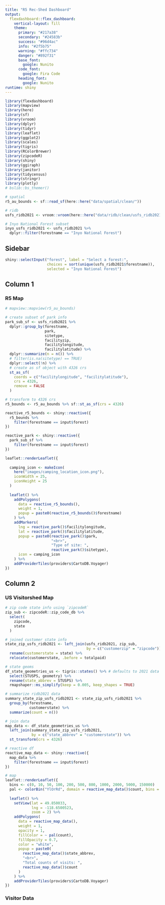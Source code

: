 ```yaml
---
title: "R5 Rec-Shed Dashboard"
output: 
  flexdashboard::flex_dashboard:
    vertical-layout: fill
    theme:
      primary: "#217a38"
      secondary: "#24583b"
      success: "#96d4ac"
      info: "#2f5b75"
      warning: "#ffc734"
      danger: "#892f31"
      base_font:
        google: Nunito
      code_font:
        google: Fira Code
      heading_font:
        google: Nunito
runtime: shiny
---
```


```r
library(flexdashboard)
library(mapview)
library(here)
library(sf)
library(vroom)
library(dplyr)
library(tidyr)
library(leaflet)
library(ggplot2)
library(scales)
library(tigris)
library(RColorBrewer)
library(zipcodeR)
library(shiny)
library(ggiraph)
library(janitor)
library(tidycensus)
library(stringr)
library(plotly)
# bslib::bs_themer()
```

```r
# spatial 
r5_au_bounds <- sf::read_sf(here::here("data/spatial/clean/"))

# ridb
usfs_ridb2021 <- vroom::vroom(here::here("data/ridb/clean/usfs_ridb2021_no_dist_travel.csv"))

# Inyo National Forest subset
inyo_usfs_ridb2021 <- usfs_ridb2021 %>% 
  dplyr::filter(forestname == "Inyo National Forest")
```

## Sidebar {.sidebar}

```r
shiny::selectInput("forest", label = "Select a forest:",
                   choices = sort(unique(usfs_ridb2021$forestname)),
                   selected = "Inyo National Forest")
```

## Column 1

### R5 Map

```r
# mapview::mapview(r5_au_bounds)

# create subset of park info
park_sub_sf <- usfs_ridb2021 %>% 
  dplyr::group_by(forestname,
                  park,
                  sitetype,
                  facilityzip,
                  facilitylongitude,
                  facilitylatitude) %>%
  dplyr::summarize(n = n()) %>%
  # filter(is.na(sitetype) == TRUE)
  dplyr::select(!n) %>%
  # create as sf object with 4326 crs
  st_as_sf(
    coords = c("facilitylongitude", "facilitylatitude"),
    crs = 4326,
    remove = FALSE
  )

# transform to 4326 crs
r5_bounds <- r5_au_bounds %>% sf::st_as_sf(crs = 4326)

reactive_r5_bounds <- shiny::reactive({
  r5_bounds %>%
    filter(forestname == input$forest)
})

reactive_park <- shiny::reactive({
  park_sub_sf %>% 
    filter(forestname == input$forest)
})

leaflet::renderLeaflet({
  
  camping_icon <- makeIcon(
    here("images/camping_location_icon.png"),
    iconWidth = 25,
    iconHeight = 25
  )
  
  leaflet() %>%
    addPolygons(
      data = reactive_r5_bounds(),
      weight = 1,
      popup = paste0(reactive_r5_bounds()$forestname)
    ) %>%
    addMarkers(
      lng = reactive_park()$facilitylongitude,
      lat = reactive_park()$facilitylatitude,
      popup = paste0(reactive_park()$park,
                     "<br>",
                     "Type of site: ",
                     reactive_park()$sitetype),
      icon = camping_icon
    ) %>% 
    addProviderTiles(providers$CartoDB.Voyager)
})
```


## Column 2
 
### US Visitorshed Map

```r

# zip code state info using `zipcodeR`
zip_sub <- zipcodeR::zip_code_db %>% 
  select(
    zipcode,
    state
  )

# joined customer state info
state_zip_usfs_ridb2021 <- left_join(usfs_ridb2021, zip_sub, 
                                     by = c("customerzip" = "zipcode")) %>% 
  rename(customerstate = state) %>% 
  relocate(customerstate, .before = totalpaid)

# state geoms
df_state_geometries_us <- tigris::states() %>% # defaults to 2021 data
  select(STUSPS, geometry) %>%
  rename(state_abbrev = STUSPS) %>%
  rmapshaper::ms_simplify(keep = 0.005, keep_shapes = TRUE)

# summarize ridb2021 data
summary_state_zip_usfs_ridb2021 <- state_zip_usfs_ridb2021 %>% 
  group_by(forestname,
           customerstate) %>% 
  summarize(count = n())

# join data
map_data <- df_state_geometries_us %>% 
  left_join(summary_state_zip_usfs_ridb2021,
            by = c("state_abbrev" = "customerstate")) %>%
  st_transform(crs = 4326)

# reactive df
reactive_map_data <- shiny::reactive({
  map_data %>%
    filter(forestname == input$forest)
})

# map
leaflet::renderLeaflet({
  bins <- c(0, 10, 50, 100, 200, 500, 800, 1000, 2000, 5000, 150000)
  pal <- colorBin("YlOrRd", domain = reactive_map_data()$count, bins = bins)
  
  leaflet() %>%
    setView(lat = 49.850033,
            lng = -118.6500523,
            zoom = 2) %>%
    addPolygons(
      data = reactive_map_data(),
      weight = 1,
      opacity = 1,
      fillColor = ~ pal(count),
      fillOpacity = 0.7,
      color = "white",
      popup = paste0(
        reactive_map_data()$state_abbrev,
        "<br>",
        "Total counts of visits: ",
        reactive_map_data()$count
      )
    ) %>%
    addProviderTiles(providers$CartoDB.Voyager)
})
```

### Visitor Data

```r

```


